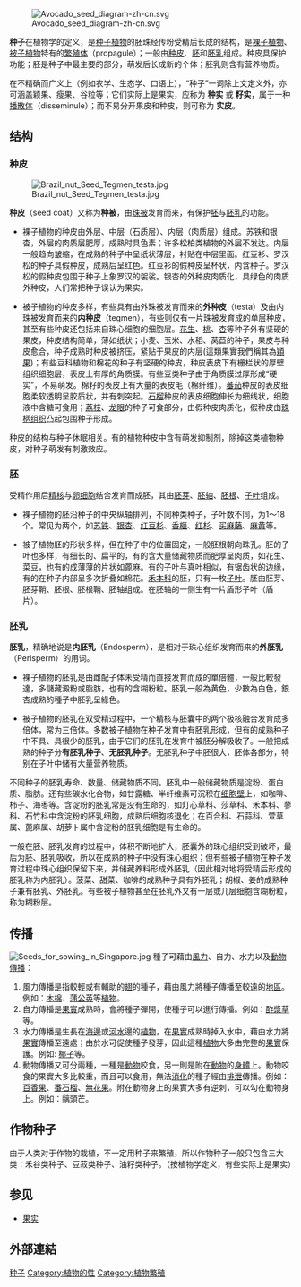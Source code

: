 {{About|植物的器官|BitTorrent协议的种子文件|种子文件}}
[[File:Avocado_seed_diagram-zh-cn.svg|thumb]]

'''种子'''在植物学的定义，是[[种子植物|种子植物]]的胚珠经传粉受精后长成的结构，是[[裸子植物|裸子植物]]、[[被子植物|被子植物]]特有的[[繁殖体|繁殖体]]（propagule）；一般由[[种皮|种皮]]、[[胚|胚]]和[[胚乳|胚乳]]组成。种皮具保护功能；胚是种子中最主要的部分，萌发后长成新的个体；胚乳则含有营养物质。

在不精确而广义上（例如农学、生态学、口语上），“种子”一词除上文定义外，亦可涵盖颖果、瘦果、谷粒等；它们实际上是果实，应称为 '''种实''' 或 '''籽实'''，属于一种[[播散体|播散体]]（disseminule）；而不易分开果皮和种皮，则可称为 '''实皮'''。

== 结构 ==
===种皮===
[[File:Brazil_nut_Seed_Tegmen_testa.jpg|right]]

'''种皮'''（seed coat）又称为'''种被'''，由[[珠被|珠被]]发育而来，有保护[[胚|胚]]与[[胚乳|胚乳]]的功能。

* 裸子植物的种皮由外层、中层（石质层）、内层（肉质层）组成。苏铁和银杏，外层的肉质层肥厚，成熟时具色素；许多松柏类植物的外层不发达。内层一般趋向皱缩，在成熟的种子中呈纸状薄层，衬贴在中层里面。红豆衫、罗汉松的种子具假种皮，成熟后呈红色。红豆衫的假种皮呈杯状，内含种子。罗汉松的假种皮包围于种子上象罗汉的袈裟。银杏的外种皮肉质化，具绿色的肉质外种皮，人们常把种子误认为果实。

* 被子植物的种皮多样，有些具有由外珠被发育而来的'''外种皮'''（testa）及由内珠被发育而来的'''内种皮'''（tegmen），有些则仅有一片珠被发育成的单层种皮，甚至有些种皮还包括来自珠心细胞的细胞层。[[花生|花生]]、[[桃|桃]]、[[杏|杏]]等种子外有坚硬的果皮，种皮结构简单，薄如纸状；小麦、玉米、水稻、莴苣的种子，果皮与种皮愈合，种子成熟时种皮被挤压，紧贴于果皮的内层(這類果實我們稱其為[[穎果|穎果]])；有些豆科植物和棉花的种子有坚硬的种皮，种皮表皮下有栅栏状的厚壁组织细胞层，表皮上有厚的角质膜。有些豆类种子由于角质膜过厚形成“硬实”，不易萌发。棉籽的表皮上有大量的表皮毛（棉纤维）。[[蕃茄|蕃茄]]种皮的表皮细胞柔软透明呈胶质状，并有刺突起。[[石榴|石榴]]种皮的表皮细胞伸长为细线状，细胞液中含糖可食用；[[荔枝|荔枝]]、[[龙眼|龙眼]]的种子可食部分，由假种皮肉质化，假种皮由[[珠柄|珠柄组织]]凸起包围种子形成。

种皮的结构与种子休眠相关。有的植物种皮中含有萌发抑制剂，除掉这类植物种皮，对种子萌发有刺激效应。

===胚===
受精作用后[[精核|精核]]与[[卵细胞|卵细胞]]结合发育而成胚，其由[[胚芽|胚芽]]、[[胚轴|胚轴]]、[[胚根|胚根]]、[[子叶|子叶]]组成。

* 裸子植物的胚沿种子的中央纵轴排列，不同种类种子，子叶数不同，为1～18个。常见为两个，如[[苏铁|苏铁]]、[[银杏|银杏]]、[[红豆杉|红豆杉]]、[[香榧|香榧]]、[[红杉|红杉]]、[[买麻藤|买麻藤]]、[[麻黄|麻黄]]等。

* 被子植物胚的形状多样，但在种子中的位置固定，一般胚根朝向珠孔。胚的子叶也多样，有细长的、扁平的，有的含大量储藏物质而肥厚呈肉质，如花生、菜豆，也有的成薄薄的片状如蓖麻。有的子叶与真叶相似，有锯齿状的边缘，有的在种子内部呈多次折叠如棉花。[[禾本科|禾本科]]的胚，只有一枚[[子叶|子叶]]。胚由胚芽、胚芽鞘、胚根、胚根鞘、胚轴组成。在胚轴的一侧生有一片盾形子叶（盾片）。

===胚乳===
'''胚乳'''，精确地说是'''内胚乳'''（Endosperm），是相对于珠心组织发育而来的'''外胚乳'''（Perisperm）的用词。

* 裸子植物的胚乳是由雌配子体未受精而直接发育而成的單倍體，一般比較發達，多儲藏澱粉或脂肪，也有的含糊粉粒。胚乳一般為黄色，少數為白色，銀杏成熟的種子中胚乳呈綠色。

* 被子植物的胚乳在双受精过程中，一个精核与胚囊中的两个极核融合发育成多倍体，常为三倍体。多数被子植物在种子发育中有胚乳形成，但有的成熟种子中不具、具很少的胚乳，由于它们的胚乳在发育中被胚分解吸收了。一般把成熟的种子分'''有胚乳种子'''、'''无胚乳种子'''。无胚乳种子中胚很大，胚体各部分，特别在子叶中储有大量营养物质。

不同种子的胚乳寿命、数量、储藏物质不同。胚乳中一般储藏物质是淀粉、蛋白质、脂肪。还有些碳水化合物，如甘露糖、半纤维素可沉积在[[细胞壁|细胞壁]]上，如咖啡、柿子、海枣等。含淀粉的胚乳常是没有生命的，如灯心草科、莎草科、禾本科、蓼科、石竹科中含淀粉的胚乳细胞，成熟后细胞核退化；在百合科、石蒜科、萱草属、蓖麻属、胡萝卜属中含淀粉的胚乳细胞是有生命的。

一般在胚、胚乳发育的过程中，体积不断地扩大，胚囊外的珠心组织受到破坏，最后为胚、胚乳吸收，所以在成熟的种子中没有珠心组织；但有些被子植物在种子发育过程中珠心组织保留下来，并储藏养料形成外胚乳（因此相对地将受精后形成的胚乳称为内胚乳）。菠菜、甜菜、咖啡的成熟种子具有外胚乳；胡椒、姜的成熟种子兼有胚乳、外胚乳。有些被子植物甚至在胚乳外又有一层或几层细胞含糊粉粒，称为糊粉层。

== 传播 ==
[[File:Seeds_for_sowing_in_Singapore.jpg|thumb]]
種子可藉由[[風力|風力]]、自力、水力以及[[動物|動物]][[傳播|傳播]]：
# 風力傳播是指較輕或有輔助的[[翅|翅]]的種子，藉由風力將種子傳播至較遠的[[地區|地區]]。例如：[[木棉|木棉]]、[[蒲公英|蒲公英]]等[[植物|植物]]。
# 自力傳播是[[果實|果實]]成熟時，會將種子彈開，使種子可以進行傳播。例如：[[酢漿草|酢漿草]]等。
# 水力傳播是生長在[[海邊|海邊]]或[[河水|河水]]邊的[[植物|植物]]，在[[果實|果實]]成熟時掉入水中，藉由水力將[[果實|果實]]傳播至遠處；由於水可促使種子發芽，因此這種[[植物|植物]]大多由完整的[[果實|果實]]保護。例如: [[椰子|椰子]]等。
# 動物傳播又可分兩種，一種是[[動物|動物]]咬食，另一則是附在[[動物|動物]]的[[身體|身體]]上。動物咬食的果實大多比較重，而且可以食用，無法[[消化|消化]]的種子經由[[排泄|排泄]]傳播。例如：[[百香果|百香果]]、[[番石榴|番石榴]]、[[無花果|無花果]]。附在動物身上的果實大多有逆刺，可以勾在動物身上。例如：黐頭芒。

== 作物种子 ==
由于人类对于作物的栽植，不一定用种子来繁殖，所以作物种子一般只包含三大类：禾谷类种子、豆菽类种子、油籽类种子。（按植物学定义，有些实际上是果实）

== 参见 ==
*[[果实|果实]]

== 外部連結 ==

{{植物器官}}
{{植物学}}
{{Authority control}}

[[Category:种子|]]
[[Category:植物的性|Category:植物的性]]
[[Category:植物繁殖|Category:植物繁殖]]